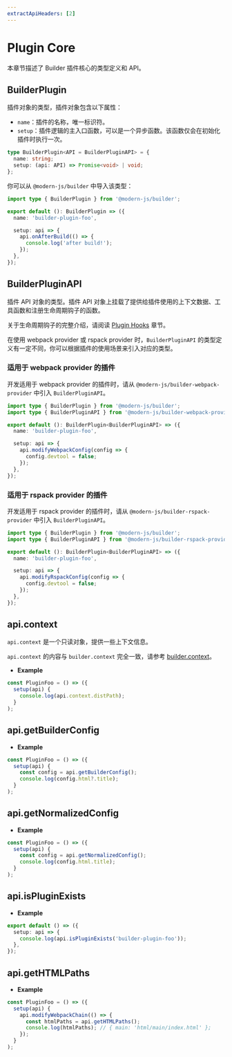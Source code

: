 ```yaml
---
extractApiHeaders: [2]
---
```


# Plugin Core

本章节描述了 Builder 插件核心的类型定义和 API。

## BuilderPlugin

插件对象的类型，插件对象包含以下属性：

- `name`：插件的名称，唯一标识符。
- `setup`：插件逻辑的主入口函数，可以是一个异步函数。该函数仅会在初始化插件时执行一次。

```ts
type BuilderPlugin<API = BuilderPluginAPI> = {
  name: string;
  setup: (api: API) => Promise<void> | void;
};
```

你可以从 `@modern-js/builder` 中导入该类型：

```ts
import type { BuilderPlugin } from '@modern-js/builder';

export default (): BuilderPlugin => ({
  name: 'builder-plugin-foo',

  setup: api => {
    api.onAfterBuild(() => {
      console.log('after build!');
    });
  },
});
```

## BuilderPluginAPI

插件 API 对象的类型。插件 API 对象上挂载了提供给插件使用的上下文数据、工具函数和注册生命周期钩子的函数。

关于生命周期钩子的完整介绍，请阅读 [Plugin Hooks](/api/plugin-hooks.html) 章节。

在使用 webpack provider 或 rspack provider 时，`BuilderPluginAPI` 的类型定义有一定不同，你可以根据插件的使用场景来引入对应的类型。

### 适用于 webpack provider 的插件

开发适用于 webpack provider 的插件时，请从 `@modern-js/builder-webpack-provider` 中引入 `BuilderPluginAPI`。

```ts
import type { BuilderPlugin } from '@modern-js/builder';
import type { BuilderPluginAPI } from '@modern-js/builder-webpack-provider';

export default (): BuilderPlugin<BuilderPluginAPI> => ({
  name: 'builder-plugin-foo',

  setup: api => {
    api.modifyWebpackConfig(config => {
      config.devtool = false;
    });
  },
});
```

### 适用于 rspack provider 的插件

开发适用于 rspack provider 的插件时，请从 `@modern-js/builder-rspack-provider` 中引入 `BuilderPluginAPI`。

```ts
import type { BuilderPlugin } from '@modern-js/builder';
import type { BuilderPluginAPI } from '@modern-js/builder-rspack-provider';

export default (): BuilderPlugin<BuilderPluginAPI> => ({
  name: 'builder-plugin-foo',

  setup: api => {
    api.modifyRspackConfig(config => {
      config.devtool = false;
    });
  },
});
```

## api.context

`api.context` 是一个只读对象，提供一些上下文信息。

`api.context` 的内容与 `builder.context` 完全一致，请参考 [builder.context](/api/builder-instance.html#builder-context)。

- **Example**

```ts
const PluginFoo = () => ({
  setup(api) {
    console.log(api.context.distPath);
  }
);
```

## api.getBuilderConfig


<GetBuilderConfig />

- **Example**

```ts
const PluginFoo = () => ({
  setup(api) {
    const config = api.getBuilderConfig();
    console.log(config.html?.title);
  }
);
```

## api.getNormalizedConfig


<GetNormalizedConfig />

- **Example**

```ts
const PluginFoo = () => ({
  setup(api) {
    const config = api.getNormalizedConfig();
    console.log(config.html.title);
  }
);
```

## api.isPluginExists


<IsPluginExists />

- **Example**

```ts
export default () => ({
  setup: api => {
    console.log(api.isPluginExists('builder-plugin-foo'));
  },
});
```

## api.getHTMLPaths


<GetHTMLPaths />

- **Example**

```ts
const PluginFoo = () => ({
  setup(api) {
    api.modifyWebpackChain(() => {
      const htmlPaths = api.getHTMLPaths();
      console.log(htmlPaths); // { main: 'html/main/index.html' };
    });
  }
);
```

